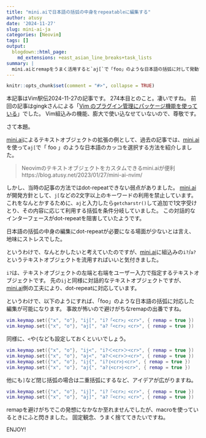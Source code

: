 ```yaml
---
title: "mini.aiで日本語の括弧の中身をrepeatableに編集する"
author: atusy
date: '2024-11-27'
slug: mini-ai-ja
categories: [Neovim]
tags: []
output:
  blogdown::html_page:
    md_extensions: +east_asian_line_breaks+task_lists
summary: |
  mini.aiとremapをうまく活用すると`aj[`で「foo」のような日本語の括弧に対して発動するテキストオブジェクトをdot-repeatableに実装できることに気付きました。
---
```


```r
knitr::opts_chunk$set(comment = "#>", collapse = TRUE)
```

本記事はVim駅伝2024-11-27の記事です。
274本目とのこと。凄いですね。
前回の記事はgingkさんによる「[Vim のプラグイン管理にパッケージ機能を使っている](https://gingk1212.github.io/posts/4bc9aed16fcef50fe2cea7cff010953b/)」でした。
Vim組込みの機能、膨大で使い込なせていないので、尊敬です。

さて本題。

[mini.ai]によるテキストオブジェクトの拡張の例として、過去の記事では、[mini.ai]を使って`aj[`で「 foo 」のような日本語のカッコを選択する方法を紹介しました。

> Neovimのテキストオブジェクトをカスタムできるmini.aiが便利
> https://blog.atusy.net/2023/01/27/mini-ai-nvim/

しかし、当時の記事の方法ではdot-repeatできない弱点がありました。
[mini.ai]が開発方針として、`j[`などの2文字以上のキーワードの利用を禁止しています。
これをなんとかするために、`aj`と入力したら`getcharstr()`して追加で1文字受けとり、その内容に応じて利用する括弧を条件分岐していました。
この対話的なインターフェースがdot-repeatを阻害していたようです。

日本語の括弧の中身の編集にdot-repeatが必要になる場面が少ないとは言え、地味にストレスでした。

というわけで、なんとかしたいと考えていたのですが、[mini.ai]に組込みの`i?`/`a?`というテキストオブジェクトを流用すればいいと気付きました。

`i?`は、テキストオブジェクトの左端と右端をユーザー入力で指定するテキストオブジェクトです。
先の`ij`と同様に対話的なテキストオブジェクトですが、[mini.ai]側の工夫により、dot-repeatに対応しています。

というわけで、以下のようにすれば、「foo」のような日本語の括弧に対応した編集が可能になります。
事故が怖いので避けがちなremapの出番ですね。

```lua
vim.keymap.set({"x", "o"}, "ij[", "i?「<cr>」<cr>", { remap = true })
vim.keymap.set({"x", "o"}, "aj[", "a?「<cr>」<cr>", { remap = true })
````

同様に、`<`や`{`なども設定しておくといいでしょう。

```lua
vim.keymap.set({"x", "o"}, "ij<", "i?＜<cr>＞<cr>", { remap = true })
vim.keymap.set({"x", "o"}, "aj<", "a?＜<cr>＞<cr>", { remap = true })
vim.keymap.set({"x", "o"}, "ij{", "i?｛<cr>｝<cr>", { remap = true })
vim.keymap.set({"x", "o"}, "aj{", "a?｛<cr>｝<cr>", { remap = true })
````

他にも`]`など閉じ括弧の場合は二重括弧にするなど、アイデアが広がりますね。

```lua
vim.keymap.set({"x", "o"}, "ij]", "i?『<cr>』<cr>", { remap = true })
vim.keymap.set({"x", "o"}, "aj]", "a?『<cr>』<cr>", { remap = true })
````

remapを避けがちでこの発想になかなか至れませんでしたが、macroを使っているときにふと閃きました。
固定観念、うまく捨ててきたいですね。

ENJOY!

[mini.ai]: https://github.com/echasnovski/mini.ai
